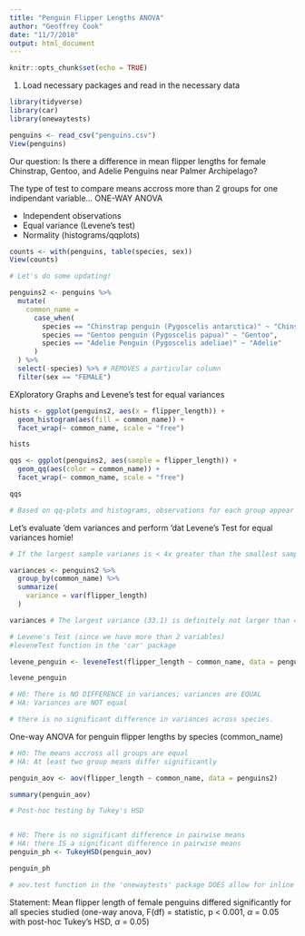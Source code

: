 ```yaml
---
title: "Penguin Flipper Lengths ANOVA"
author: "Geoffrey Cook"
date: "11/7/2018"
output: html_document
---
```


```r
knitr::opts_chunk$set(echo = TRUE)
```

1. Load necessary packages and read in the necessary data

```r

library(tidyverse)
library(car)
library(onewaytests)

penguins <- read_csv("penguins.csv")
View(penguins)
```

Our question: Is there a difference in mean flipper lengths for female Chinstrap, Gentoo, and Adelie Penguins near Palmer Archipelago?

The type of test to compare means accross more than 2 groups for one indipendant variable...
ONE-WAY ANOVA

- Independent observations
- Equal variance (Levene's test)
- Normality (histograms/qqplots)

```r

counts <- with(penguins, table(species, sex))
View(counts)

# Let's do some updating!

penguins2 <- penguins %>% 
  mutate(
    common_name = 
      case_when(
        species == "Chinstrap penguin (Pygoscelis antarctica)" ~ "Chinstrap",
        species == "Gentoo penguin (Pygoscelis papua)" ~ "Gentoo",
        species == "Adelie Penguin (Pygoscelis adeliae)" ~ "Adelie"
      )
  ) %>% 
  select(-species) %>% # REMOVES a particular column
  filter(sex == "FEMALE")
```

EXploratory Graphs and Levene's test for equal variances

```r

hists <- ggplot(penguins2, aes(x = flipper_length)) +
  geom_histogram(aes(fill = common_name)) +
  facet_wrap(~ common_name, scale = "free")

hists

qqs <- ggplot(penguins2, aes(sample = flipper_length)) +
  geom_qq(aes(color = common_name)) +
  facet_wrap(~ common_name, scale = "free")

qqs

# Based on qq-plots and histograms, observations for each group appear to be normally distributed. Also, n > 30 for all groups so according to CLT means will be normally distributed.

```

Let's evaluate 'dem variances and perform 'dat Levene's Test for equal variances homie!

```r

# If the largest sample varianes is < 4x greater than the smallest sample variance, then these are "cose enough" to consider variances equal

variances <- penguins2 %>% 
  group_by(common_name) %>% 
  summarize(
    variance = var(flipper_length)
  )

variances # The largest variance (33.1) is definitely not larger than 4x greater than the smallest variance (15.2)

# Levene's Test (since we have more than 2 variables)
#leveneTest function in the 'car' package

levene_penguin <- leveneTest(flipper_length ~ common_name, data = penguins2)

levene_penguin

# H0: There is NO DIFFERENCE in variances; variances are EQUAL
# HA: Variances are NOT equal

# there is no significant difference in variances across species.


```

One-way ANOVA for penguin flipper lengths by species (common_name)

```r

# H0: The means accross all groups are equal
# HA: At least two group means differ significantly

penguin_aov <- aov(flipper_length ~ common_name, data = penguins2)

summary(penguin_aov)

# Post-hoc testing by Tukey's HSD


# H0: There is no significant difference in pairwise means
# HA: there IS a significant difference in pairwise means
penguin_ph <- TukeyHSD(penguin_aov)

penguin_ph

# aov.test function in the 'onewaytests' package DOES allow for inline references
```
Statement:
Mean flipper length of female penguins differed significantly for all species studied (one-way anova, F(df) = statistic, p < 0.001, $\alpha$ = 0.05 with post-hoc Tukey's HSD, $\alpha$ = 0.05)

